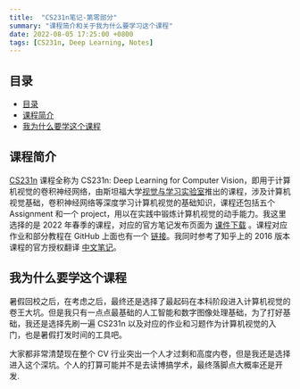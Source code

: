 ```yaml
---
title:  "CS231n笔记-第零部分"
summary: "课程简介和关于我为什么要学习这个课程"
date: 2022-08-05 17:25:00 +0800
tags: [CS231n, Deep Learning, Notes]
---
```


## 目录

- [目录](#目录)
- [课程简介](#课程简介)
- [我为什么要学这个课程](#我为什么要学这个课程)

## 课程简介

[CS231n](http://cs231n.stanford.edu/) 课程全称为 CS231n: Deep Learning for Computer Vision，即用于计算机视觉的卷积神经网络，由斯坦福大学[视觉与学习实验室](https://svl.stanford.edu/)推出的课程，涉及计算机视觉基础，卷积神经网络等深度学习计算机视觉的基础知识，课程还包括五个 Assignment 和一个 project，用以在实践中锻炼计算机视觉的动手能力。我这里选择的是 2022 年春季的课程，对应的官方笔记发布页面为 [课件下载](http://cs231n.stanford.edu/slides/) 。课程对应作业和部分教程在 GitHub 上面也有一个 [链接](https://cs231n.github.io/)。我同时参考了知乎上的 2016 版本课程的官方授权翻译 [中文笔记](https://zhuanlan.zhihu.com/p/21930884)。

## 我为什么要学这个课程

暑假回校之后，在考虑之后，最终还是选择了最起码在本科阶段进入计算机视觉的卷王大坑。但是我只有一点点最基础的人工智能和数字图像处理基础，为了打好基础，我还是选择先刷一遍 CS231n 以及对应的作业和习题作为计算机视觉的入门，也是暑假打发时间的工具吧。

大家都非常清楚现在整个 CV 行业突出一个人才过剩和高度内卷，但是我还是选择进入这个深坑。个人的打算可能并不是去读博搞学术，最终落脚点大概率还是开发.
